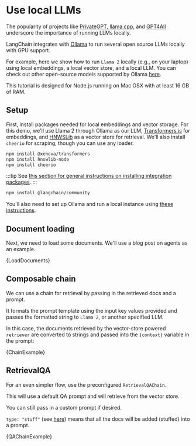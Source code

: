 # Use local LLMs

The popularity of projects like [PrivateGPT](https://github.com/imartinez/privateGPT), [llama.cpp](https://github.com/ggerganov/llama.cpp), and [GPT4All](https://github.com/nomic-ai/gpt4all) underscore the importance of running LLMs locally.

LangChain integrates with [Ollama](https://ollama.ai/) to run several open source LLMs locally with GPU support.

For example, here we show how to run `Llama 2` locally (e.g., on your laptop) using local embeddings, a local vector store, and a local LLM.
You can check out other open-source models supported by Ollama [here](https://github.com/jmorganca/ollama#model-library).

This tutorial is designed for Node.js running on Mac OSX with at least 16 GB of RAM.

## Setup

First, install packages needed for local embeddings and vector storage. For this demo, we'll use Llama 2 through Ollama as our LLM,
[Transformers.js](/docs/integrations/text_embedding/transformers/) for embeddings,
and [HNWSLib](/docs/integrations/vectorstores/hnswlib) as a vector store for retrieval.
We'll also install `cheerio` for scraping, though you can use any loader.

```bash npm2yarn
npm install @xenova/transformers
npm install hnswlib-node
npm install cheerio
```

:::tip
See [this section for general instructions on installing integration packages](/docs/get_started/installation#installing-integration-packages).
:::

```bash npm2yarn
npm install @langchain/community
```

You'll also need to set up Ollama and run a local instance using [these instructions](https://github.com/jmorganca/ollama#ollama).

## Document loading

Next, we need to load some documents. We'll use a blog post on agents as an example.


<CodeBlock language="typescript">{LoadDocuments}</CodeBlock>

## Composable chain

We can use a chain for retrieval by passing in the retrieved docs and a prompt.

It formats the prompt template using the input key values provided and passes the formatted string to `Llama 2`, or another specified LLM.

In this case, the documents retrieved by the vector-store powered `retriever` are converted to strings and passed into the `{context}` variable in the prompt:


<CodeBlock language="typescript">{ChainExample}</CodeBlock>

## RetrievalQA

For an even simpler flow, use the preconfigured `RetrievalQAChain`.

This will use a default QA prompt and will retrieve from the vector store.

You can still pass in a custom prompt if desired.

`type: "stuff"` (see [here](/docs/modules/chains/document/stuff)) means that all the docs will be added (stuffed) into a prompt.


<CodeBlock language="typescript">{QAChainExample}</CodeBlock>
